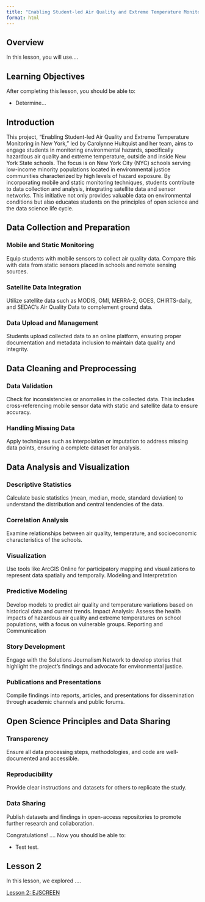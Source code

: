 ```yaml
---
title: "Enabling Student-led Air Quality and Extreme Temperature Monitoring in New York"
format: html
---
```


## Overview

In this lesson, you will use....

## Learning Objectives

After completing this lesson, you should be able to:

- Determine...

## Introduction

This project, "Enabling Student-led Air Quality and Extreme Temperature Monitoring in New York," led by Carolynne Hultquist and her team, aims to engage students in monitoring environmental hazards, specifically hazardous air quality and extreme temperature, outside and inside New York State schools. The focus is on New York City (NYC) schools serving low-income minority populations located in environmental justice communities characterized by high levels of hazard exposure. By incorporating mobile and static monitoring techniques, students contribute to data collection and analysis, integrating satellite data and sensor networks. This initiative not only provides valuable data on environmental conditions but also educates students on the principles of open science and the data science life cycle.


## Data Collection and Preparation


### Mobile and Static Monitoring 
Equip students with mobile sensors to collect air quality data. Compare this with data from static sensors placed in schools and remote sensing sources.

### Satellite Data Integration 
Utilize satellite data such as MODIS, OMI, MERRA-2, GOES, CHIRTS-daily, and SEDAC’s Air Quality Data to complement ground data.

### Data Upload and Management
Students upload collected data to an online platform, ensuring proper documentation and metadata inclusion to maintain data quality and integrity.

## Data Cleaning and Preprocessing

### Data Validation
Check for inconsistencies or anomalies in the collected data. This includes cross-referencing mobile sensor data with static and satellite data to ensure accuracy.

### Handling Missing Data
Apply techniques such as interpolation or imputation to address missing data points, ensuring a complete dataset for analysis.

## Data Analysis and Visualization

### Descriptive Statistics
Calculate basic statistics (mean, median, mode, standard deviation) to understand the distribution and central tendencies of the data.

### Correlation Analysis
Examine relationships between air quality, temperature, and socioeconomic characteristics of the schools.

### Visualization
Use tools like ArcGIS Online for participatory mapping and visualizations to represent data spatially and temporally.
Modeling and Interpretation

### Predictive Modeling
Develop models to predict air quality and temperature variations based on historical data and current trends.
Impact Analysis: Assess the health impacts of hazardous air quality and extreme temperatures on school populations, with a focus on vulnerable groups.
Reporting and Communication

### Story Development
Engage with the Solutions Journalism Network to develop stories that highlight the project’s findings and advocate for environmental justice.

### Publications and Presentations
Compile findings into reports, articles, and presentations for dissemination through academic channels and public forums.

## Open Science Principles and Data Sharing

### Transparency
Ensure all data processing steps, methodologies, and code are well-documented and accessible.

### Reproducibility
Provide clear instructions and datasets for others to replicate the study.

### Data Sharing
Publish datasets and findings in open-access repositories to promote further research and collaboration.


Congratulations! .... Now you should be able to:

-   Test test. 

## Lesson 2 

In this lesson, we explored ....

[Lesson 2: EJSCREEN](https://ciesin-geospatial.github.io/TOPSTSCHOOL-air-quality/m202-svi-ejscreen.html){.btn .btn-primary .btn role="button"}